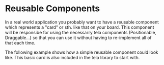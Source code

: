 
<Meta title="Reusable Components" />

# Reusable Components

In a real world application you probably want to have a reusable component which represents a "card" or sth. like that on your board.
This component will be responsibe for using the necessarry tela components (Positionable, Draggable...) so that you can use it without having to re-implement all of that each time.

The following example shows how a simple reusable component could look like. This basic card is also included in the tela library to start with.

<Source  />
